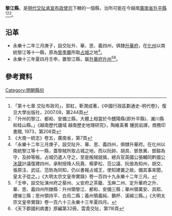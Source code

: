 '''黎江縣'''，是[[明代|明代]][[交阯承宣布政使司|交阯承宣布政使司]]下轄的一個縣，治所可能在今越南[[廣南省|廣南省]][[升平縣|升平縣]]<ref>「第十七章 交阯布政司」，郭紅，靳潤成著，《中國行政區劃通史-明代卷》，復旦大學出版社，2007.08，第244頁</ref><ref>「升州的黎江、都和、安備三縣，大體上相當於今醴陽縣(即升平縣)、濰川縣和桂山縣。」《越南歷代疆域 越南歷史地理研究》，陶維英著 鍾民岩譯，商務印書館, 1973，第208頁</ref><ref>《大南一統志》卷五，廣南省，第7頁</ref>。
== 沿革 ==
* 永樂十二年三月庚子，設交阯升、華、思、義四州，俱隸[[升華府|升華府]]，在[[化州_(交阯)|化州]]以南統黎江等十一縣，原為[[黎季犛|黎季犛]]所取[[占城|占城]]之地<ref>「永樂十二年三月庚子，設交阯升、華、思、義四州，俱隸升華府。在化州以南統黎江等十一縣，蓋黎賊所取占城之地，而以阮帥、胡具、鄧景異、鄧鎔為守，及帥等叛，占城仍遣人守之，至是叛賊就擒，總兵官英國公張輔同黔國公[[沐晟|沐晟]]計議復建四州，承制授降人阮蕘、楊夢松、范公議、阮儉為知州，胡交、張原注、武征、范昉為同知，仍以書報占城王，使知建置之故。備其事來聞，皇太子從之。」《大明太宗文皇帝實錄》卷一百四十九永樂十二年三月。</ref>。
* 永樂十三年夏四月壬申，置黎江縣，屬[[升華府|升華府]][[升州_(交阯)|升州]]<ref>「壬申，設交阯演州府之葵州、乂安府之茶籠、玉麻二州、定升華府之升、華、思、義四州所隸縣：升州領黎江、都和、安備三縣；華州領萬安、具熙、禮悌三縣；思州領持平、白烏二縣；義州領義純、鵝杯、溪綿三縣。」《大明太宗文皇帝實錄》卷一百六十三永樂十三年夏四月。</ref><ref>《天下郡國利病書》原編第32冊，雲貴交阯，第116頁</ref>。
== 參考資料 ==
{{reflist}}
{{交阯承宣布政使司行政區劃}}
{{後黎朝行政區劃}}
[[Category:明朝縣份|Category:明朝縣份]]